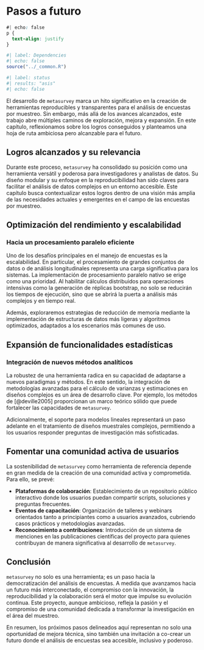 # Pasos a futuro {#sec-Chapter6}

```css
#| echo: false
p {
  text-align: justify
}
```

```r
#| label: Dependencies
#| echo: false
source("../_common.R")
```

```r
#| label: status
#| results: "asis"
#| echo: false
```


El desarrollo de `metasurvey` marca un hito significativo en la creación de herramientas reproducibles y transparentes para el análisis de encuestas por muestreo. Sin embargo, más allá de los avances alcanzados, este trabajo abre múltiples caminos de exploración, mejora y expansión. En este capítulo, reflexionamos sobre los logros conseguidos y planteamos una hoja de ruta ambiciosa pero alcanzable para el futuro.

## Logros alcanzados y su relevancia

Durante este proceso, `metasurvey` ha consolidado su posición como una herramienta versátil y poderosa para investigadores y analistas de datos. Su diseño modular y su enfoque en la reproducibilidad han sido claves para facilitar el análisis de datos complejos en un entorno accesible. Este capítulo busca contextualizar estos logros dentro de una visión más amplia de las necesidades actuales y emergentes en el campo de las encuestas por muestreo.

## Optimización del rendimiento y escalabilidad

### Hacia un procesamiento paralelo eficiente

Uno de los desafíos principales en el manejo de encuestas es la escalabilidad. En particular, el procesamiento de grandes conjuntos de datos o de análisis longitudinales representa una carga significativa para los sistemas. La implementación de procesamiento paralelo nativo se erige como una prioridad. Al habilitar cálculos distribuidos para operaciones intensivas como la generación de réplicas bootstrap, no solo se reducirán los tiempos de ejecución, sino que se abrirá la puerta a análisis más complejos y en tiempo real.

Además, exploraremos estrategias de reducción de memoria mediante la implementación de estructuras de datos más ligeras y algoritmos optimizados, adaptados a los escenarios más comunes de uso.

## Expansión de funcionalidades estadísticas

### Integración de nuevos métodos analíticos

La robustez de una herramienta radica en su capacidad de adaptarse a nuevos paradigmas y métodos. En este sentido, la integración de metodologías avanzadas para el cálculo de varianzas y estimaciones en diseños complejos es un área de desarrollo clave. Por ejemplo, los métodos de [@deville2005] proporcionan un marco teórico sólido que puede fortalecer las capacidades de `metasurvey`.

Adicionalmente, el soporte para modelos lineales representará un paso adelante en el tratamiento de diseños muestrales complejos, permitiendo a los usuarios responder preguntas de investigación más sofisticadas.

## Fomentar una comunidad activa de usuarios

La sostenibilidad de `metasurvey` como herramienta de referencia depende en gran medida de la creación de una comunidad activa y comprometida. Para ello, se prevé:

- **Plataformas de colaboración**: Establecimiento de un repositorio público interactivo donde los usuarios puedan compartir scripts, soluciones y preguntas frecuentes.
- **Eventos de capacitación**: Organización de talleres y webinars orientados tanto a principiantes como a usuarios avanzados, cubriendo casos prácticos y metodologías avanzadas.
- **Reconocimiento a contribuciones**: Introducción de un sistema de menciones en las publicaciones científicas del proyecto para quienes contribuyan de manera significativa al desarrollo de `metasurvey`.


## Conclusión

`metasurvey` no solo es una herramienta; es un paso hacia la democratización del análisis de encuestas. A medida que avanzamos hacia un futuro más interconectado, el compromiso con la innovación, la reproducibilidad y la colaboración será el motor que impulse su evolución continua. Este proyecto, aunque ambicioso, refleja la pasión y el compromiso de una comunidad dedicada a transformar la investigación en el área del muestreo.

En resumen, los próximos pasos delineados aquí representan no solo una oportunidad de mejora técnica, sino también una invitación a co-crear un futuro donde el análisis de encuestas sea accesible, inclusivo y poderoso.
